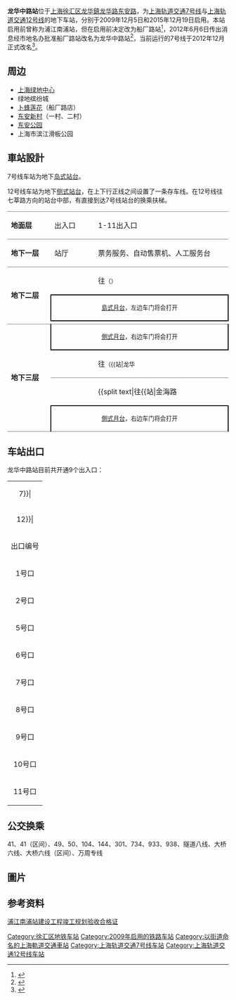 {{noteTA 
|G1 =Railway}}
{{Infobox station
|name = 龙华中路
|eng_name = Middle Longhua Road
|symbol_right =
|linecolour = {{上海地铁颜色|7|yes}}
|linecolour2 = {{上海地铁颜色|12|yes}}
|image = Middle Longhua Road Station Line 12 Platform.jpg
|caption = 龙华中路站12号线往龙华站方向站台
|other_name = 
|country = {{PRC}}
|borough = [[上海市|上海市]][[徐汇区|徐汇区]][[枫林路街道|枫林路街道]]与[[斜土路街道|斜土路街道]]交界
|address = [[东安路_(上海)|东安路]]与[[龙华中路|龙华中路]]交叉口南側
|coordinates = {{coord|31|11|6|N|121|27|11|E|type:railwaystation}}
|elevation = 
|owned = [[上海申通地铁集团|上海申通地铁集团]]
|operator = [[上海地铁|上海地铁]]
|lines = {{上海地铁线路名|7|SL}}<br/>{{上海地铁线路名|12|SL}}
|distance = 
|platform = {{上海地铁线路名|7|S}}：1個[[島式月台|島式月台]]<br/>{{上海地铁线路名|12|S}}：2個[[側式月台|側式月台]]
|tracks = 4条
|bus_routes = 
|bus_stands = 
|connections = 
|structure = 地下车站
|hall = 地下站厅
|depth = 
|levels = 
|interchange = 节点换乘、站厅换乘
|exits = 9个
|architect = 
|architectural_style = 
|colour = 
|type = 
|status = 运营中
|code = 
|classification = 
|website = 
|built = 
|opened = {{上海地铁线路名|7|S}}：{{Start date|2009|12|5|df=y}}<br/>{{上海地铁线路名|12|S}}：{{Start date|2015|12|19|df=y}}
|closed = 
|former = 
|pass_year = 
|passengers = 
|pass_system = 
|pass_rank = 
|mpassengers = 
|trains = 
|station_hours = 
|hours = 
|first = {{collapsible list
 |title = 　
 |
{{上海地铁线路名|7|S}}
:往{{上海地铁起讫站|7|L}}：5:54
:往{{上海地铁起讫站|7|R}}：6:08
{{上海地铁线路名|12|S}}
:往{{上海地铁起讫站|12|L}}：6:23
:往{{上海地铁起讫站|12|R}}：5:54
}}
|last = {{collapsible list
 |title = 　
 |
{{上海地铁线路名|7|S}}
:往{{上海地铁起讫站|7|L}}：22:54
:往{{上海地铁起讫站|7|R}}：23:08
{{上海地铁线路名|12|S}}
:往{{上海地铁起讫站|12|L}}：23:23
:往{{上海地铁起讫站|12|R}}：22:54
}}
|adjacent = {{Adjacent stations|system=上海地铁
|line1=7|left1=东安路|right1=后滩
|line2=12|left2=龙华|right2=大木桥路}}
}}
{{multiple image|align=right|direction=vertical|width=220
|image1=Middle Longhua Road Station Line 7 Concourse.jpg|caption1=7号线站厅
|image2=Middle Longhua Road Station Line 7 Platform.jpg|caption2=7号线站台大字壁
|image3=Middle Longhua Road Station Line 12 Concourse.jpg|caption3=12号线站厅
|image4=2015112812号线龙华中路地下侧式站台.JPG|caption4=12号线往大木桥路站方向站台
}}
'''龙华中路站'''位于[[上海|上海]][[徐汇区|徐汇区]][[龙华街道_(上海市)|龙华鎮]][[龙华路|龙华路]][[东安路_(上海)|东安路]]，为[[上海轨道交通7号线|上海轨道交通7号线]]与[[上海轨道交通12号线|上海轨道交通12号线]]的地下车站，分别于2009年12月5日和2015年12月19日启用。本站启用前曾称为浦江南浦站，但在启用前决定改为船厂路站<ref>{{Cite web |url=http://sh.xinmin.cn/shehui/2008/12/06/1461376.html |title=本市在建的7号线与11号线53座车站确定名称 |access-date=2008-12-07 |archive-date=2009-12-16 |archive-url=https://web.archive.org/web/20091216175339/http://sh.xinmin.cn/shehui/2008/12/06/1461376.html |dead-url=no }}</ref>，2012年6月6日传出消息经市地名办批准船厂路站改名为龙华中路站<ref>{{Cite web |url=http://shanghai.xinmin.cn/msrx/2012/06/06/15043928.html |title=轨交36个站正式命名 7号线“船厂路站”更名 |access-date=2012-06-06 |archive-date=2013-12-27 |archive-url=https://web.archive.org/web/20131227045751/http://shanghai.xinmin.cn/msrx/2012/06/06/15043928.html |dead-url=no }}</ref>，当前运行的7号线于2012年12月正式改名<ref>{{Cite web |url=http://www.dfdaily.com/html/3/2012/12/25/917338.shtml |title=地铁船厂路站更名为龙华中路站 |access-date=2012-12-26 |archive-date=2013-12-30 |archive-url=https://web.archive.org/web/20131230233301/http://www.dfdaily.com/html/3/2012/12/25/917338.shtml |dead-url=yes }}</ref>。

==周边==
* [[上海绿地中心|上海绿地中心]]
* 绿地缤纷城
* [[卜蜂莲花|卜蜂莲花]]（船厂路店）
* [[东安新村|东安新村]]（一村、二村）
* [[东安公园|东安公园]]
* 上海市滨江滑板公园

==車站設計==
7号线车站为地下[[岛式站台|岛式站台]]。

12号线车站为地下[[侧式站台|侧式站台]]，在上下行正线之间设置了一条存车线。在12号线往七莘路方向的站台中部，有直接到达7号线站台的换乘扶梯。

{|cellspacing=0 cellpadding=3
|style="border-bottom:solid 1px gray;border-top:solid 1px gray;" width=100|'''地面层'''
|style="border-top:solid 1px gray;border-bottom:solid 1px gray;" width=100|出入口
|style="border-top:solid 1px gray;border-bottom:solid 1px gray;" width=350|1-11出入口
|-
|style="border-bottom:solid 1px gray;"|'''地下一层'''
|style="border-bottom:solid 1px gray;"|站厅
|style="border-bottom:solid 1px gray;"|票务服务、自动售票机、人工服务台
|-
|style="border-bottom:solid 1px gray;" rowspan=3|'''地下二层'''
|{{arrow|L}}
|{{上海地铁线路名|7}}往{{站|美兰湖}}<small>（{{站|东安路}}）</small>
|-
|style="border-right:solid 2px black;border-left:solid 2px black;border-top:solid 2px black;border-bottom:solid 2px black;" colspan=2|<center><small>[[島式月台|島式月台]]，左边车门将会打开</small></center>
|-
|style="border-bottom:solid 1px gray;"|
|style="border-bottom:solid 1px gray;"|{{split text|{{上海地铁线路名|7}}往{{站|花木路}}<small>（{{站|后滩}}）</small>|{{arrow|R}}}}
|-
|style="border-bottom:solid 1px gray;" rowspan=4|'''地下三层'''
|style="border-right:solid 2px black;border-left:solid 2px black;border-bottom:solid 2px black;" colspan=2|<center><small>[[側式月台|側式月台]]，右边车门将会打开</small></center>
|-
|style="border-bottom:solid 1px gray;"|{{arrow|L}}
|style="border-bottom:solid 1px gray;"|{{上海地铁线路名|12}}往{{站|七莘路}}<small>（{{站|龙华||上海市}}）</small>
|-
|
|{{split text|{{上海地铁线路名|12}}往{{站|金海路||上海市}}<small>（{{站|大木桥路}}）</small>|{{arrow|R}}}}
|-
|style="border-top:solid 2px black;border-right:solid 2px black;border-left:solid 2px black;border-bottom:solid 1px gray;" colspan=2|<center><small>[[側式月台|側式月台]]，右边车门将会打开</small></center>
|}

{{multiple image|align=center|width=700|direction=vertical
|image1=Platform panorama of L7 Middle Longhua Road Station (20170910131102).jpg|caption1=7號線站台全景
|image2=Platform panorama of L12 Middle Longhua Road Station (20170910130825).jpg|caption2=12號線往大木桥路站方向站台全景
}}

==车站出口==
龙华中路站目前共开通9个出入口：
{| class="wikitable"
|colspan=4 align="center" bgcolor={{上海地铁颜色|7}}|
|-
|colspan=4 align="center" bgcolor={{上海地铁颜色|12}}|
|-
! 出口编号 !! 建议前往目的地 !! 照片
|-
| 1号口 || 东安路，龙华中路 || 
|-
| 2号口 || 龙华中路 ||
|-
| 5号口 || 东安路，瑞平路 || 
|-
| 6号口 || 东安路，龙华中路 ||
|-
| 7号口 || 东安路，龙华中路 || 
|-
| 8号口 || 龙华中路 ||
|-
| 9号口 || 龙华路，凯滨路，龙华中路 || 
|-
| 10号口 || 东安路，龙华中路 ||
|-
| 11号口 || 东安路，龙华路，中山南二路 ||
|}

==公交换乘==
41、41（区间）、49、50、104、144、301、734、933、938、隧道八线、大桥六线、大桥六线（区间）、万周专线

==圖片==
{{Gallery
|File:2015112812号线龙华中路站厅.JPG|12号线站厅
|File:2015112812号线龙华中路大字壁.JPG|12号线站台大字壁
}}

==参考资料==
{{commonscat|Middle Longhua Road Station}}
[https://web.archive.org/web/20070927192349/http://www.shghj.gov.cn/Ct_4.aspx?ct_id=00070529D08107 浦江南浦站建设工程竣工规划验收合格证]
{{Reflist}}

{{上海轨道交通7号线车站}}
{{上海轨道交通12号线车站}}

[[Category:徐汇区地铁车站|Category:徐汇区地铁车站]]
[[Category:2009年启用的铁路车站|Category:2009年启用的铁路车站]]
[[Category:以街道命名的上海軌道交通車站|Category:以街道命名的上海軌道交通車站]]
[[Category:上海轨道交通7号线车站|Category:上海轨道交通7号线车站]]
[[Category:上海轨道交通12号线车站|Category:上海轨道交通12号线车站]]
